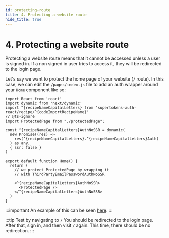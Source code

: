 ```yaml
---
id: protecting-route
title: 4. Protecting a website route
hide_title: true
---
```


<!-- COPY DOCS -->
<!-- ./thirdpartyemailpassword/nextjs/protecting-route.mdx -->

# 4. Protecting a website route

Protecting a website route means that it cannot be accessed unless a user is signed in. If a non signed in user tries to access it, they will be redirected to the login page.

Let's say we want to protect the home page of your website (`/` route). In this case, we can edit the `/pages/index.js` file to add an auth wrapper around your `Home` component like so:

```tsx title="pages/index.ts"
import React from 'react'
import dynamic from 'next/dynamic'
import ^{recipeNameCapitalLetters} from 'supertokens-auth-react/recipe/^{codeImportRecipeName}'
// @ts-ignore
import ProtectedPage from "./protectedPage";

const ^{recipeNameCapitalLetters}AuthNoSSR = dynamic(
  new Promise((res) =>
    res(^{recipeNameCapitalLetters}.^{recipeNameCapitalLetters}Auth)
  ) as any,
  { ssr: false }
)

export default function Home() {
  return (
    // we protect ProtectedPage by wrapping it
    // with ThirdPartyEmailPasswordAuthNoSSR

    <^{recipeNameCapitalLetters}AuthNoSSR>
      <ProtectedPage />
    </^{recipeNameCapitalLetters}AuthNoSSR>
  )
}
```

:::important
An example of this can be seen [here](https://github.com/supertokens/next.js/blob/canary/examples/with-supertokens/pages/index.js#L36).
:::

:::tip Test by navigating to `/`
You should be redirected to the login page. After that, sign in, and then visit `/` again. This time, there should be no redirection.
:::
